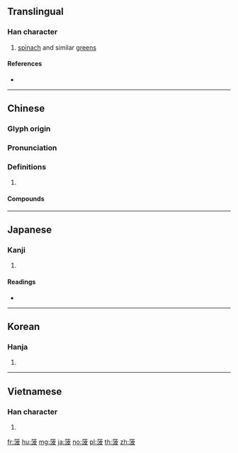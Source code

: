 {{character info/new}}
==Translingual==

===Han character===
{{Han char|rn=140|rad=艸|as=08|sn=11|four=44147|canj=TEDE|ids=⿱艹波}}

# [[spinach]] and similar [[greens]]

====References====
* {{Han ref|kx=1038.190|dkj=31190|dj=1496.200|hdz=53240.050|uh=83E0|ud=33760|bh=B5D4|bd=46548}}

----

==Chinese==
{{zh-forms}}

===Glyph origin===
{{Han etym}}

===Pronunciation===
{{zh-pron
|m=bō
|c=bo1
|oc=y
|cat=
}}

===Definitions===
{{zh-hanzi}}

# {{rfdef|zh}}

====Compounds====
{{zh-der|菠稜菜|菠菜}}

----

==Japanese==

===Kanji===
{{ja-kanji|grade=|rs=艸08}}

# {{defn|lang=ja|sort=艸08}}

====Readings====
* {{ja-readings
|goon=[[は]] (ha)
|kanon=[[は]] (ha)
|kanyoon=[[ほ]] (ho)
|kun=[[ほうれんそう]] (hōrensō)
|nanori=
}}

----

==Korean==

===Hanja===
{{ko-hanja|hangeul=파|eumhun=|rv=pa|mr=p'a|y=pha}}

# {{defn|lang=ko|sort=艸08}}

----

==Vietnamese==

===Han character===
{{vi-hantu|[[ba]]|rs=艸08}}

# {{defn|lang=vi|sort=艸08}}

[[fr:菠]]
[[hu:菠]]
[[mg:菠]]
[[ja:菠]]
[[no:菠]]
[[pl:菠]]
[[th:菠]]
[[zh:菠]]